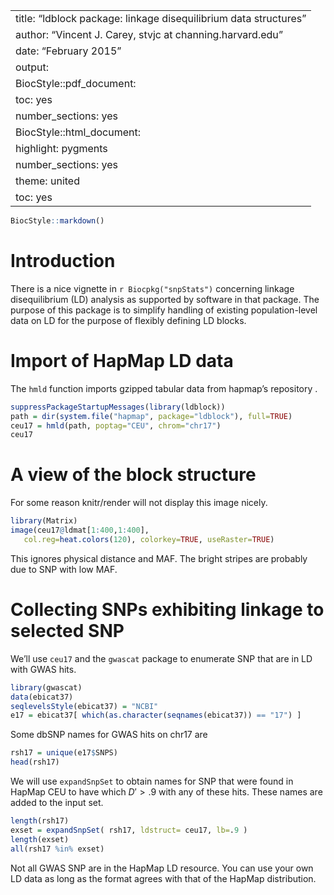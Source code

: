 
---
title: "ldblock package: linkage disequilibrium data structures"
author: "Vincent J. Carey, stvjc at channing.harvard.edu"
date: "February 2015"
output:
  BiocStyle::pdf_document:
    toc: yes
    number_sections: yes
  BiocStyle::html_document:
    highlight: pygments
    number_sections: yes
    theme: united
    toc: yes
---

<!--
%\VignetteEngine{knitr::rmarkdown}
%\VignetteIndexEntry{LD block import and manipulation}
-->

```r
BiocStyle::markdown()
```

# Introduction

There is a nice vignette in `r Biocpkg("snpStats")` concerning
linkage disequilibrium (LD) analysis as supported by software
in that package.
The purpose of this package is to simplify handling of
existing population-level data on LD for the purpose
of flexibly defining LD blocks.

# Import of HapMap LD data

The `hmld` function imports gzipped tabular data
from hapmap's repository
\url{hapmap.ncbi.nlm.nih.gov/downloads/ld_data/2009-02_phaseIII_r2/}.

```r
suppressPackageStartupMessages(library(ldblock))
path = dir(system.file("hapmap", package="ldblock"), full=TRUE)
ceu17 = hmld(path, poptag="CEU", chrom="chr17")
ceu17
```

# A view of the block structure

For some reason knitr/render will not display this image nicely.
```r
library(Matrix)
image(ceu17@ldmat[1:400,1:400], 
   col.reg=heat.colors(120), colorkey=TRUE, useRaster=TRUE)
```

This ignores physical distance and MAF.  The bright stripes are
probably due to SNP with low MAF.

# Collecting SNPs exhibiting linkage to selected SNP

We'll use `ceu17` and the `gwascat` package to enumerate
SNP that are in LD with GWAS hits.

```r
library(gwascat)
data(ebicat37)
seqlevelsStyle(ebicat37) = "NCBI"
e17 = ebicat37[ which(as.character(seqnames(ebicat37)) == "17") ]
```

Some dbSNP names for GWAS hits on chr17 are
```r
rsh17 = unique(e17$SNPS)
head(rsh17)
```

We will use `expandSnpSet` to obtain names for SNP
that were found in HapMap CEU to have which $D' > .9$
with any of these hits.  These names are added to
the input set.

```r
length(rsh17)
exset = expandSnpSet( rsh17, ldstruct= ceu17, lb=.9 )
length(exset)
all(rsh17 %in% exset)
```

Not all GWAS SNP are in the
HapMap LD resource.  You can use your own LD data
as long as the format agrees with that of the HapMap distribution.
